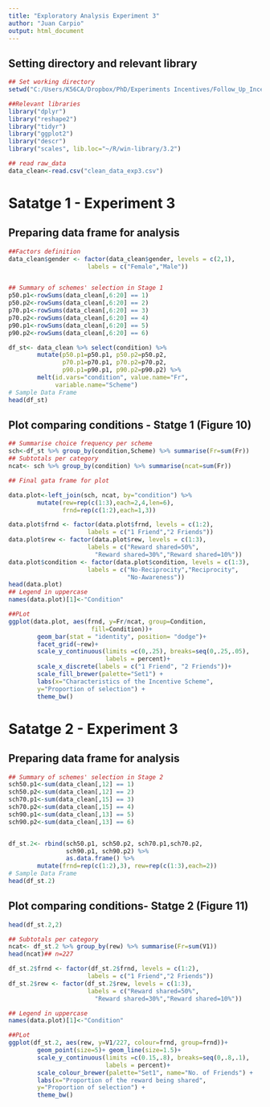 ```yaml
---
title: "Exploratory Analysis Experiment 3"
author: "Juan Carpio"
output: html_document
---
```



## Setting directory and relevant library
```r

## Set working directory
setwd("C:/Users/K56CA/Dropbox/PhD/Experiments Incentives/Follow_Up_Incentives/incentives-repo")

##Relevant libraries
library("dplyr")
library("reshape2")
library("tidyr")
library("ggplot2")
library("descr")
library("scales", lib.loc="~/R/win-library/3.2")

## read raw_data
data_clean<-read.csv("clean_data_exp3.csv")

```

# Satatge 1 - Experiment 3

## Preparing data frame for analysis
```r

##Factors definition
data_clean$gender <- factor(data_clean$gender, levels = c(2,1),
                      labels = c("Female","Male"))


## Summary of schemes' selection in Stage 1
p50.p1<-rowSums(data_clean[,6:20] == 1)
p50.p2<-rowSums(data_clean[,6:20] == 2)
p70.p1<-rowSums(data_clean[,6:20] == 3)
p70.p2<-rowSums(data_clean[,6:20] == 4)
p90.p1<-rowSums(data_clean[,6:20] == 5)
p90.p2<-rowSums(data_clean[,6:20] == 6)

df_st<- data_clean %>% select(condition) %>%
        mutate(p50.p1=p50.p1, p50.p2=p50.p2,
               p70.p1=p70.p1, p70.p2=p70.p2,
               p90.p1=p90.p1, p90.p2=p90.p2) %>%
        melt(id.vars="condition", value.name="Fr",
             variable.name="Scheme")
# Sample Data Frame
head(df_st)

```


## Plot comparing conditions - Statge 1 (Figure 10)
```r

## Summarise choice frequency per scheme
sch<-df_st %>% group_by(condition,Scheme) %>% summarise(Fr=sum(Fr))
## Subtotals per category        
ncat<- sch %>% group_by(condition) %>% summarise(ncat=sum(Fr))

## Final gata frame for plot

data.plot<-left_join(sch, ncat, by="condition") %>%
        mutate(rew=rep(c(1:3),each=2,4,len=6),
               frnd=rep(c(1:2),each=1,3))

data.plot$frnd <- factor(data.plot$frnd, levels = c(1:2),
                      labels = c("1 Friend","2 Friends"))
data.plot$rew <- factor(data.plot$rew, levels = c(1:3),
                      labels = c("Reward shared=50%",
                        "Reward shared=30%","Reward shared=10%"))
data.plot$condition <- factor(data.plot$condition, levels = c(1:3),
                      labels = c("No-Reciprocity","Reciprocity",
                                 "No-Awareness"))
head(data.plot)
## Legend in uppercase
names(data.plot)[1]<-"Condition"

##PLot
ggplot(data.plot, aes(frnd, y=Fr/ncat, group=Condition,
                       fill=Condition))+
        geom_bar(stat = "identity", position= "dodge")+
        facet_grid(~rew)+
        scale_y_continuous(limits =c(0,.25), breaks=seq(0,.25,.05),
                           labels = percent)+
        scale_x_discrete(labels = c("1 Friend", "2 Friends"))+
        scale_fill_brewer(palette="Set1") +
        labs(x="Characteristics of the Incentive Scheme",
        y="Proportion of selection") +
        theme_bw()
```

# Satatge 2 - Experiment 3

## Preparing data frame for analysis

```r

## Summary of schemes' selection in Stage 2
sch50.p1<-sum(data_clean[,12] == 1)
sch50.p2<-sum(data_clean[,12] == 2)
sch70.p1<-sum(data_clean[,15] == 3)
sch70.p2<-sum(data_clean[,15] == 4)
sch90.p1<-sum(data_clean[,13] == 5)
sch90.p2<-sum(data_clean[,13] == 6)


df_st.2<- rbind(sch50.p1, sch50.p2, sch70.p1,sch70.p2,
                sch90.p1, sch90.p2) %>%
                as.data.frame() %>%
        mutate(frnd=rep(c(1:2),3), rew=rep(c(1:3),each=2))        
# Sample Data Frame
head(df_st.2)

```

## Plot comparing conditions- Statge 2 (Figure 11)
```r

head(df_st.2,2)

## Subtotals per category        
ncat<- df_st.2 %>% group_by(rew) %>% summarise(Fr=sum(V1))
head(ncat)## n=227

df_st.2$frnd <- factor(df_st.2$frnd, levels = c(1:2),
                      labels = c("1 Friend","2 Friends"))
df_st.2$rew <- factor(df_st.2$rew, levels = c(1:3),
                      labels = c("Reward shared=50%",
                        "Reward shared=30%","Reward shared=10%"))

## Legend in uppercase
names(data.plot)[1]<-"Condition"

##PLot
ggplot(df_st.2, aes(rew, y=V1/227, colour=frnd, group=frnd))+
        geom_point(size=5)+ geom_line(size=1.5)+
        scale_y_continuous(limits =c(0.15,.8), breaks=seq(0,.8,.1),
                           labels = percent)+
        scale_colour_brewer(palette="Set1", name="No. of Friends") +
        labs(x="Proportion of the reward being shared",
        y="Proportion of selection") +
        theme_bw()
```